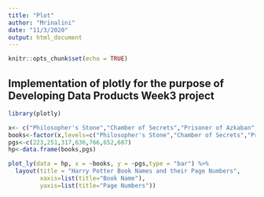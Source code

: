 ```yaml
---
title: "Plot"
author: "Mrinalini"
date: "11/3/2020"
output: html_document
---
```


```r
knitr::opts_chunk$set(echo = TRUE)
```

## Implementation of plotly for the purpose of Developing Data Products Week3 project

```r
library(plotly)
```

```r
x<- c("Philosopher's Stone","Chamber of Secrets","Prisoner of Azkaban","Goblet of Fire","Order of Phoenix","Half Blood Prince","Deathly Hallows")
books<-factor(x,levels=c("Philosopher's Stone","Chamber of Secrets","Prisoner of Azkaban","Goblet of Fire","Order of Phoenix","Half Blood Prince","Deathly Hallows"))
pgs<-c(223,251,317,636,766,652,607)
hp<-data.frame(books,pgs)
```
```r
plot_ly(data = hp, x = ~books, y = ~pgs,type = "bar") %>%
  layout(title = "Harry Potter Book Names and their Page Numbers",
         xaxis=list(title="Book Name"),
         yaxis=list(title="Page Numbers"))
```



